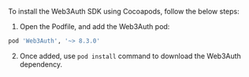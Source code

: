 To install the Web3Auth SDK using Cocoapods, follow the below steps:

1. Open the Podfile, and add the Web3Auth pod:

```sh
pod 'Web3Auth', '~> 8.3.0'
```

2. Once added, use `pod install` command to download the Web3Auth dependency.
